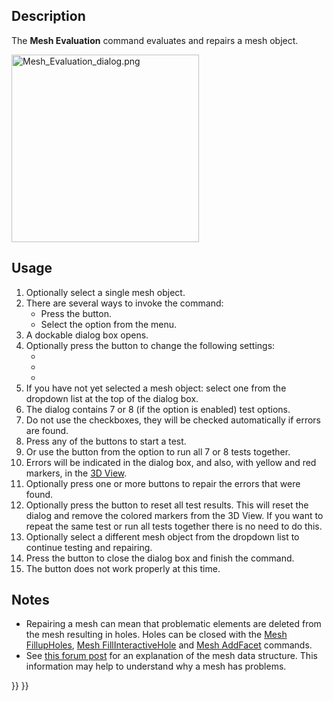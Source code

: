 <languages/>
<translate>

<!--T:3-->
{{Docnav
|[[Mesh_RemeshGmsh|RemeshGmsh]]
|[[Mesh_EvaluateFacet|EvaluateFacet]]
|[[Mesh_Workbench|Mesh]]
|IconL=Mesh_RemeshGmsh.svg
|IconR=Mesh_EvaluateFacet.svg
|IconC=Workbench_Mesh.svg
}}

<!--T:4-->
{{GuiCommand
|Name=Mesh Evaluation
|MenuLocation=Meshes → Analyze → Evaluate and Repair
|Workbenches=[[Mesh_Workbench|Mesh]]
}}

==Description== <!--T:5-->

<!--T:6-->
The '''Mesh Evaluation''' command evaluates and repairs a mesh object.

</translate>
[[Image:Mesh_Evaluation_dialog.png|300px]]
<translate>
<!--T:7-->
{{Caption|The Evaluate and Repair Mesh dialog box with the Folds on surface option enabled}}

==Usage== <!--T:8-->

<!--T:9-->
# Optionally select a single mesh object.
# There are several ways to invoke the command:
#* Press the {{Button|[[Image:Mesh_Evaluation.svg|16px]] [[Mesh_Evaluation|Evaluate and Repair]]}} button.
#* Select the {{MenuCommand|Meshes → Analyze → [[Image:Mesh_Evaluation.svg|16px]] Evaluate and Repair}} option from the menu.
# A dockable dialog box opens.
# Optionally press the {{Button|Settings...}} button to change the following settings:
#* {{MenuCommand|Check for non-manifold points}}
#* {{MenuCommand|Enable check for folds on surface}}
#* {{MenuCommand|Only consider zero area faces as degenerated}}
# If you have not yet selected a mesh object: select one from the dropdown list at the top of the dialog box.
# The dialog contains 7 or 8 (if the {{MenuCommand|Folds on surface}} option is enabled) test options.
# Do not use the checkboxes, they will be checked automatically if errors are found.
# Press any of the {{Button|Analyze}} buttons to start a test.
# Or use the {{Button|Analyze}} button from the {{MenuCommand|All above tests together}} option to run all 7 or 8 tests together.
# Errors will be indicated in the dialog box, and also, with yellow and red markers, in the [[3D_View|3D View]].
# Optionally press one or more {{Button|Repair}} buttons to repair the errors that were found.
# Optionally press the {{Button|Reset}} button to reset all test results. This will reset the dialog and remove the colored markers from the 3D View. If you want to repeat the same test or run all tests together there is no need to do this.
# Optionally select a different mesh object from the dropdown list to continue testing and repairing.
# Press the {{Button|Close}} button to close the dialog box and finish the command.
# The {{Button|Refresh}} button does not work properly at this time.

==Notes== <!--T:10-->

<!--T:11-->
* Repairing a mesh can mean that problematic elements are deleted from the mesh resulting in holes. Holes can be closed with the [[Mesh_FillupHoles|Mesh FillupHoles]], [[Mesh_FillInteractiveHole|Mesh FillInteractiveHole]] and [[Mesh_AddFacet|Mesh AddFacet]] commands.
* See [https://forum.freecad.org/viewtopic.php?f=3&p=533252#p533252 this forum post] for an explanation of the mesh data structure. This information may help to understand why a mesh has problems.


<!--T:14-->
{{Docnav
|[[Mesh_RemeshGmsh|RemeshGmsh]]
|[[Mesh_EvaluateFacet|EvaluateFacet]]
|[[Mesh_Workbench|Mesh]]
|IconL=Mesh_RemeshGmsh.svg
|IconR=Mesh_EvaluateFacet.svg
|IconC=Workbench_Mesh.svg
}}

</translate>
{{Mesh Tools navi{{#translation:}}}}
{{Userdocnavi{{#translation:}}}}
{{clear}}